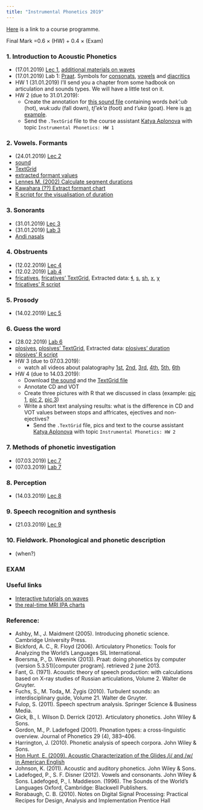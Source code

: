 ```yaml
---
title: "Instrumental Phonetics 2019"
---
```


[Here](https://www.hse.ru/data/2018/01/26/1162932180/program-1719609140-3tWrq6PIZD.pdf) is a link to a course programme.

Final Mark =0.6 $\times$ (HW) + 0.4 $\times$ (Exam)

### 1. Introduction to Acoustic Phonetics

* (17.01.2019)	[Lec 1](https://github.com/agricolamz/2019_m_Instrumental_Phonetics/raw/master/docs/18.02.03_Acoustic_Phonetics_lec_1.pdf), [additional materials on waves](https://pudding.cool/2018/02/waveforms/)
* (17.01.2019)	Lab 1: [Praat](http://www.fon.hum.uva.nl/praat/). Symbols for [consonats](http://www.fon.hum.uva.nl/praat/manual/Phonetic_symbols__consonants_1.png), [vowels](http://www.fon.hum.uva.nl/praat/manual/Phonetic_symbols__vowels_1.png) and [diacritics](http://www.fon.hum.uva.nl/praat/manual/Phonetic_symbols__diacritics.html)
* HW 1 (31.01.2019) I'll send you a chapter from some hadbook on articulation and sounds types. We will have a little test on it.
* HW 2 (due to 31.01.2019): 
    * Create the  annotation for [this sound file](https://github.com/agricolamz/2018_m_Instrumental_Phonetics/blob/master/docs/materials/andi_plosives.wav?raw=true) containing words *bek':ub* (hot), *wuk:udu* (fall down), *tʃ'ek'a* (foot) and *t'uka* (goat). Here is [an example](https://raw.githubusercontent.com/agricolamz/2018_m_Instrumental_Phonetics/master/docs/hw1.png).
    * Send the `.TextGrid` file to the course assistant [Katya Aplonova](mailto:aplooon@gmail.com) with topic `Instrumental Phonetics: HW 1`

### 2. Vowels. Formants

* (24.01.2019)	[Lec 2](https://goo.gl/HUrRuk)
* [sound](https://goo.gl/IzpUyo)
* [TextGrid](https://goo.gl/4tGthZ)
* [extracted formant values](https://goo.gl/zPm7Od)
* [Lennes M. (2002) Calculate segment durations](http://www.helsinki.fi/%7Elennes/praat-scripts/public/calculate_segment_durations.praat)
* [Kawahara (??) Extract formant chart](https://goo.gl/MUBpPw)
* [R script for the visualisation of duration](https://raw.githubusercontent.com/agricolamz/2018_m_Instrumental_Phonetics/master/docs/materials/plot_duration.R)

### 3. Sonorants

* (31.01.2019)	[Lec 3](https://github.com/agricolamz/2018_m_Instrumental_Phonetics/raw/master/docs/18.02.17_Sonorants.pdf)
* (31.01.2019)	[Lab 3](https://github.com/agricolamz/2018_m_Instrumental_Phonetics/raw/master/docs/18.02.17_Sonorants_sem_3.pdf)
* [Andi nasals](https://goo.gl/5D9DNR)

### 4. Obstruents

* (12.02.2019)	[Lec 4](https://github.com/agricolamz/2018_m_Instrumental_Phonetics/raw/master/docs/18.02.24_Phonations_Obstruents.pdf)
* (12.02.2019)	[Lab 4](https://github.com/agricolamz/2018_m_Instrumental_Phonetics/raw/master/docs/18.02.24_Obstruents_sem_4.pdf)
* [fricatives](https://goo.gl/hvdviI), [fricatives' TextGrid](https://goo.gl/pza6tx), Extracted data: [ɬ](https://goo.gl/wo3QZN), [s](https://goo.gl/eNZQKa), [sh](https://goo.gl/NgeVSX), [x](https://goo.gl/oDYvbJ), [χ](https://goo.gl/vZQfZG) 
* [fricatives' R script](https://goo.gl/SdGlZr)

### 5. Prosody

* (14.02.2019) [Lec 5](https://github.com/agricolamz/2019_m_Instrumental_Phonetics/raw/master/docs/19.02.28_lec%205%20prosody.pptx)

      
### 6. Guess the word 

* (28.02.2019)	[Lab 6](https://docs.google.com/forms/d/e/1FAIpQLSfAfqyMxVx4S3iTZNEBMZHXhw1uiZb_ieyyA9bjK9TRGzCb8g/viewform)
* [plosives](https://goo.gl/PZA8WY), [plosives' TextGrid](https://goo.gl/1ZFtJt), Extracted data: [plosives' duration](https://goo.gl/NExChs)
* [plosives' R script](https://gist.githubusercontent.com/agricolamz/c4c5e6dfd5cfcd8052e5f03db7b12f64/raw/54248887fef342aad90db42f5439456dda5f1d88/CD_VOT.R)
* HW 3 (due to 07.03.2019): 
    * watch all videos about palatography [1st](https://www.youtube.com/watch?v=wCDuh6dfw6g&index=1&list=PL1741BF0646F7DEEF), [2nd](https://www.youtube.com/watch?v=2XEJVs6XbYA&index=2&list=PL1741BF0646F7DEEF), [3rd](https://www.youtube.com/watch?v=kC1x63lgulM&list=PL1741BF0646F7DEEF&index=3), [4th](https://www.youtube.com/watch?v=llP36cePiMM&list=PL1741BF0646F7DEEF&index=4), [5th](https://www.youtube.com/watch?v=CqN-mh02o5U&list=PL1741BF0646F7DEEF&index=5), [6th](https://www.youtube.com/watch?v=8Sh5hFnIuS4&index=6&list=PL1741BF0646F7DEEF)

* HW 4 (due to 14.03.2019):
    * Download [the sound](https://github.com/agricolamz/2018_m_Instrumental_Phonetics/blob/master/docs/materials/mehweb_dental_stops_affricates.wav?raw=true) and the [TextGrid file](https://raw.githubusercontent.com/agricolamz/2018_m_Instrumental_Phonetics/master/docs/materials/mehweb_dental_stops_affricates.TextGrid)
    * Annotate CD and VOT
    * Create three pictures with R that we discussed in class (example: [pic 1](https://raw.githubusercontent.com/agricolamz/2018_m_Instrumental_Phonetics/master/docs/hw2_1.jpeg), [pic 2](https://raw.githubusercontent.com/agricolamz/2018_m_Instrumental_Phonetics/master/docs/hw2_2.jpeg), [pic 3](https://raw.githubusercontent.com/agricolamz/2018_m_Instrumental_Phonetics/master/docs/hw2_3.jpeg))
    * Write a short text analysing results: what is the difference in CD and VOT values between stops and affricates, ejectives and non-ejectives?
      * Send the `.TextGrid` file, pics and text to the course assistant [Katya Aplonova](mailto:aplooon@gmail.com) with topic `Instrumental Phonetics: HW 2`
      
### 7. Methods of phonetic investigation

* (07.03.2019) [Lec 7](https://github.com/agricolamz/2019_m_Instrumental_Phonetics/raw/master/docs/19.03.07_L%20methods.pdf)
* (07.03.2019) [Lab 7](https://github.com/agricolamz/2019_m_Instrumental_Phonetics/tree/master/palatography)

### 8. Perception

* (14.03.2019) [Lec 8]()

### 9. Speech recognition and synthesis

* (21.03.2019) [Lec 9]()

### 10. Fieldwork. Phonological and phonetic description

* (when?)

### EXAM
  
### Useful links

* [Interactive tutorials on waves](https://pudding.cool/2018/02/waveforms/)
* [the real-time MRI IPA charts](http://sail.usc.edu/span/rtmri_ipa/index.html)

### Reference:

* Ashby, M., J. Maidment (2005). Introducing phonetic science. Cambridge University Press.
* Bickford, A. C., R. Floyd (2006). Articulatory Phonetics: Tools for Analyzing the World’s Languages SIL International. 
* Boersma,  P.,  D.  Weenink  (2013). Praat:    doing  phonetics  by  computer  (version 5.3.51)[computer program]. retrieved 2 june 2013.
* Fant, G. (1971). Acoustic theory of speech production:  with calculations based on X-ray studies of Russian articulations, Volume 2.  Walter de Gruyter.
* Fuchs, S., M. Toda„ M. Żygis (2010). Turbulent sounds:  an interdisciplinary guide, Volume 21.  Walter de Gruyter.
* Fulop, S. (2011). Speech spectrum analysis.  Springer Science & Business Media.
* Gick, B., I. Wilson D. Derrick (2012). Articulatory phonetics. John Wiley & Sons.
* Gordon, M., P. Ladefoged (2001).  Phonation types: a cross-linguistic overview. Journal of Phonetics 29 (4), 383–406.
* Harrington, J. (2010). Phonetic analysis of speech corpora. John Wiley & Sons.
* [Hon Hunt, E. (2009). Acoustic Characterization of the Glides /j/ and /w/ in American English](https://dspace.mit.edu/bitstream/handle/1721.1/52797/547382338-MIT.pdf;sequence=2)
* Johnson, K. (2011). Acoustic and auditory phonetics. John Wiley & Sons.
* Ladefoged, P., S. F. Disner (2012). Vowels and consonants. John Wiley & Sons.
Ladefoged, P., I. Maddieson. (1996). The Sounds of the World’s Languages Oxford, Cambridge: Blackwell Publishers.
* Rorabaugh, C. B. (2010). Notes on Digital Signal Processing: Practical Recipes for Design, Analysis and Implementation Prentice Hall